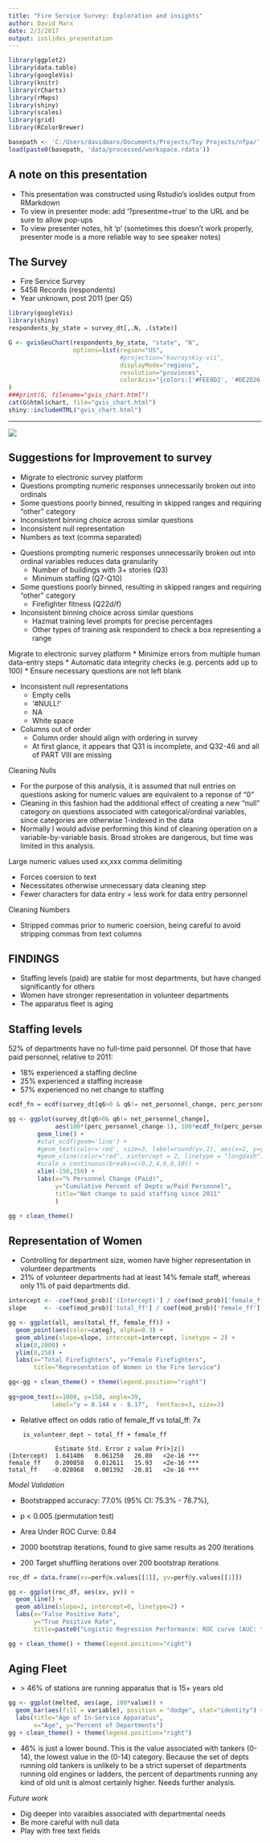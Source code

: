 ```yaml
---
title: "Fire Service Survey: Exploration and insights"
author: David Marx
date: 2/3/2017
output: ioslides_presentation
---
```



```r
library(ggplot2)
library(data.table)
library(googleVis)
library(knitr)
library(rCharts)
library(rMaps)
library(shiny)
library(scales)
library(grid)
library(RColorBrewer)

basepath <- 'C:/Users/davidmarx/Documents/Projects/Toy Projects/nfpa/'
load(paste0(basepath, 'data/processed/workspace.rdata'))
```

## A note on this presentation

* This presentation was constructed using Rstudio's ioslides output from RMarkdown 
* To view in presenter mode: add '?presentme=true' to the URL and be sure to allow pop-ups
* To view presenter notes, hit 'p' (sometimes this doesn't work properly, presenter mode is a more reliable way to see speaker notes)

## The Survey

* Fire Service Survey
* 5458 Records (respondents)
* Year unknown, post 2011 (per Q5)

```r
library(googleVis)
library(shiny)
respondents_by_state = survey_dt[,.N, .(state)]

G <- gvisGeoChart(respondents_by_state, "state", "N",
                  options=list(region="US",
                               #projection="kavrayskiy-vii",
                               displayMode="regions", 
                               resolution="provinces",
                               colorAxis="{colors:['#FEE0D2', '#DE2D26']}")
)
###print(G, filename="gvis_chart.html")
cat(G$html$chart, file="gvis_chart.html")
shiny::includeHTML("gvis_chart.html") 
```

---

![](C:/Users/davidmarx/Documents/Projects/Toy Projects/nfpa/images/survey_screenshot.png)

## Suggestions for Improvement to survey

* Migrate to electronic survey platform
* Questions prompting numeric responses unnecessarily broken out into ordinals
* Some questions poorly binned, resulting in skipped ranges and requiring "other" category
* Inconsistent binning choice across similar questions
* Inconsistent null representation
* Numbers as text (comma separated)

<div class="notes">
* Questions prompting numeric responses unnecessarily broken out into ordinal variables reduces data granularity
    * Number of buildings with 3+ stories (Q3)
    * Minimum staffing (Q7-Q10)
* Some questions poorly binned, resulting in skipped ranges and requiring "other" category
    * Firefighter fitness (Q22d/f)
* Inconsistent binning choice across similar questions
    * Hazmat training level prompts for precise percentages
    * Other types of training ask respondent to check a box representing a range
    
Migrate to electronic survey platform
* Minimize errors from multiple human data-entry steps
* Automatic data integrity checks (e.g. percents add up to 100)
* Ensure necessary questions are not left blank

* Inconsistent null representations
    * Empty cells
    * '#NULL!'
    * NA
    * White space
* Columns out of order
    * Column order should align with ordering in survey
    * At first glance, it appears that Q31 is incomplete, and Q32-46 and all of PART VIII are missing

Cleaning Nulls

* For the purpose of this analysis, it is assumed that null entries on questions asking for numeric values are equivalent to a reponse of "0"
* Cleaning in this fashion had the additional effect of creating a new "null" category on questions associated with categorical/ordinal variables, since categories are otherwise 1-indexed in the data
* Normally I would advise performing this kind of cleaning operation on a variable-by-variable basis. Broad strokes are dangerous, but time was limited in this analysis.  

Large numeric values used xx,xxx comma delimiting

* Forces coersion to text
* Necessitates otherwise unnecessary data cleaning step
* Fewer characters for data entry = less work for data entry personnel

Cleaning Numbers

* Stripped commas prior to numeric coersion, being careful to avoid stripping 
  commas from text columns

</div>
  
## FINDINGS

* Staffing levels (paid) are stable for most departments, but have changed significantly for others
* Women have stronger representation in volunteer departments
* The apparatus fleet is aging

## Staffing levels

52% of departments have no full-time paid personnel. Of those that have paid personnel, relative to 2011: 

* 18% experienced a staffing decline
* 25% experienced a staffing increase
* 57% experienced no net change to staffing

```r
ecdf_fn = ecdf(survey_dt[q6>0 & q6!= net_personnel_change, perc_personnel_change])

gg <- ggplot(survey_dt[q6>0& q6!= net_personnel_change], 
             aes(100*(perc_personnel_change-1), 100*ecdf_fn(perc_personnel_change))) +
        geom_line() +
        #stat_ecdf(geom='line') +
        #geom_text(color='red', size=3, label=round(yv,2), aes(x=2, y=yv), hjust=1, vjust=0) +
        #geom_vline(color="red", xintercept = 2, linetype = "longdash") +
        #scale_x_continuous(breaks=c(0,2,4,6,8,10)) +
        xlim(-150,150) +
        labs(x="% Personnel Change (Paid)",
             y="Cumulative Percent of Depts w/Paid Personnel",
             title="Net change to paid staffing since 2011"
             )

gg + clean_theme()
```


## Representation of Women

* Controlling for department size, women have higher representation in volunteer departments
* 21% of volunteer departments had at least 14% female staff, whereas only 1% of paid departments did.


```r
intercept <- -coef(mod_prob)['(Intercept)'] / coef(mod_prob)['female_ff']
slope     <- -coef(mod_prob)['total_ff'] / coef(mod_prob)['female_ff']

gg <- ggplot(all, aes(total_ff, female_ff)) +
  geom_point(aes(color=categ), alpha=0.3) +
  geom_abline(slope=slope, intercept=intercept, linetype = 2) +
  xlim(0,2000) +
  ylim(0,250) +
  labs(x="Total Firefighters", y="Female Firefighters", 
       title="Representation of Women in the Fire Service")

gg<-gg + clean_theme() + theme(legend.position="right")
  
gg+geom_text(x=1000, y=150, angle=39, 
            label="y = 0.144 x - 8.17",  fontface=3, size=3)
```

<div class="notes">

* Relative effect on odds ratio of female_ff vs total_ff: 7x

```
    is_volunteer_dept ~ total_ff + female_ff

             Estimate Std. Error z value Pr(>|z|)    
(Intercept)  1.641406   0.061250   26.80   <2e-16 ***
female_ff    0.200858   0.012611   15.93   <2e-16 ***
total_ff    -0.028968   0.001392  -20.81   <2e-16 ***
```  

*Model Validation*

* Bootstrapped accuracy: 77.0% (95% CI: 75.3% - 78.7%), 
* p < 0.005 (permutation test)
* Area Under ROC Curve: 0.84


* 2000 bootstrap iterations, found to give same results as 200 iterations
* 200 Target shuffling iterations over 200 bootstrap iterations


```r
roc_df = data.frame(xv=perf@x.values[[1]], yv=perf@y.values[[1]])

gg <- ggplot(roc_df, aes(xv, yv)) + 
  geom_line() +
  geom_abline(slope=1, intercept=0, linetype=2) +
  labs(x="False Positive Rate",
       y="True Positive Rate",
       title=paste0("Logistic Regression Performance: ROC curve (AUC: ",round(auroc@y.values[[1]],2),")"))

gg + clean_theme() + theme(legend.position="right")

```


</div>


## Aging Fleet

* \> 46% of stations are running apparatus that is 15+ years old

```r
gg <- ggplot(melted, aes(age, 100*value)) + 
  geom_bar(aes(fill = variable), position = "dodge", stat="identity") +
  labs(title="Age of In-Service Apparatus",
       x="Age", y="Percent of Departments")
gg + clean_theme() + theme(legend.position="right")
```

<div class="notes">
* 46% is just a lower bound. This is the value associated with tankers (0-14), the lowest value in the (0-14) category. Because the set of depts running old tankers is unlikely to be a strict superset of departments running old engines or ladders, the percent of departments running any kind of old unit is almost certainly higher. Needs further analysis.

*Future work*

* Dig deeper into varaibles associated with departmental needs
* Be more careful with null data
* Play with free text fields

</div>
